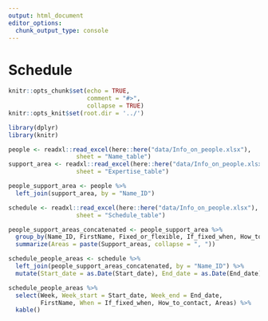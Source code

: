 ```yaml
---
output: html_document
editor_options:
  chunk_output_type: console
---
```

# Schedule
```r
knitr::opts_chunk$set(echo = TRUE,
                      comment = "#>",
                      collapse = TRUE)
knitr::opts_knit$set(root.dir = '../')
```

```r
library(dplyr)
library(knitr)
```


```r
people <- readxl::read_excel(here::here("data/Info_on_people.xlsx"),
                   sheet = "Name_table")
support_area <- readxl::read_excel(here::here("data/Info_on_people.xlsx"),
                   sheet = "Expertise_table")

people_support_area <- people %>% 
  left_join(support_area, by = "Name_ID")

schedule <- readxl::read_excel(here::here("data/Info_on_people.xlsx"),
                   sheet = "Schedule_table")

people_support_areas_concatenated <- people_support_area %>% 
  group_by(Name_ID, FirstName, Fixed_or_flexible, If_fixed_when, How_to_contact) %>% 
  summarize(Areas = paste(Support_areas, collapse = ", "))

schedule_people_areas <- schedule %>% 
  left_join(people_support_areas_concatenated, by = "Name_ID") %>% 
  mutate(Start_date = as.Date(Start_date), End_date = as.Date(End_date))

schedule_people_areas %>% 
  select(Week, Week_start = Start_date, Week_end = End_date,
         FirstName, When = If_fixed_when, How_to_contact, Areas) %>% 
  kable()
```


